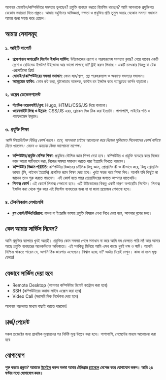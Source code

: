 আপনার মোবাইল/কম্পিউটারে সমস্যায় ভুগছেন? প্রযুক্তি ব্যবহার করতে হিমশিম খাচ্ছেন? আমি আপনাকে প্রযুক্তিগত যেকোন সহায়তা দিতে প্রস্তুত। আমার বহুদিনের অভিজ্ঞতা, দক্ষতা ও প্রযুক্তির প্রতি তুমুল আগ্রহ যেকোন সমস্যা সমাধান আমার জন্য সহজ করে তোলে।

## **আমার সেবাসমূহ**

### **১. আইটি সাপোর্ট**

- **প্রফেশনাল অপারেটিং সিস্টেম ইন্সটল সার্ভিস**: উইন্ডোজের ক্র্যাশ ও পারফরমেন্স সমস্যায় ক্লান্ত? পেয়ে যাবেন একটি ফ্রেশ ও রেডিমেড ইন্সটল! উইন্ডোজ আর ভালো লাগছে না? ট্রাই করুন লিনাক্স - একটি চমৎকার বিকল্প যা টেক এক্সপার্টদের প্রিয়!
- **মোবাইল/কম্পিউটারের সমস্যা সমাধান**: ফোন হ্যাং/ল্যাগ, স্লো পারফরম্যান্স ও অন্যান্য সমস্যার সমাধান।
- **অ্যান্ড্রয়েড হ্যাকিং**: ফোন রুট করা, বুটলোডার আনলক, কাস্টম রম ইন্সটল করে অ্যান্ড্রয়েড ভার্সন বাড়ানো।

### **২. ওয়েব ডেভেলপমেন্ট**

- **স্ট্যাটিক ওয়েবসাইট/ব্লগ**: Hugo, HTML/CSS/JS দিয়ে বানানো।
- **ওয়েবসাইট ফিক্স ও উন্নয়ন**: CSS/JS এরর, ব্রোকেন লিঙ্ক ঠিক করা ইত্যাদি। পাশাপাশি, সাইটের গতি ও পারফরমেন্স উন্নয়ন।

### **৩. প্রযুক্তি শিক্ষা**

_আমি বিষয়ভিত্তিক বিভিন্ন কোর্স করাব। তবে, আপনারা চাইলে আলোচনা করে নিজের সুবিধামত সিলেবাসের কোর্স বানিয়ে নিতে পারবেন। বেতন ও অন্যান্য বিষয় আলোচনা সাপেক্ষ।_

- **কম্পিউটার/প্রযুক্তি বেসিক শিক্ষা**: প্রযুক্তির মৌলিক জ্ঞান শিক্ষা দেয়া হবে। কম্পিউটার ও প্রযুক্তি ব্যবহার করে নিজের কাজ আরো স্মার্টভাবে করা, নিজের সমস্যা সমাধান করতে পারা ইত্যাদি শিখতে পারবেন।
- **কম্পিউটার বিজ্ঞান পরিচিতি**: কম্পিউটার বিজ্ঞানের মৌলিক কিছু জ্ঞান, প্রোগ্রামিং কী ও কীভাবে করে, কিছু প্রোগ্রামিং ভাষার (সি, পাইথন ইত্যাদি) প্রাথমিক জ্ঞান শিক্ষা দেয়া হবে। খুবই সহজ করে শিক্ষা দিব। আপনি যদি কিছুই না জানেন তাও শুরু করতে পারবেন। এই কোর্স হতে পারে প্রোগ্রামিংয়ের জগতে আপনার হাতেখড়ি।
- **লিনাক্স কোর্স** : এই কোর্সে লিনাক্স শেখানো হবে। এটি উইন্ডোজের বিকল্প একটি দারুণ অপারেটিং সিস্টেম। লিনাক্স ইন্সটল করা থেকে শুরু করে এই সিস্টেম ব্যবহারের জন্য যা যা জানা প্রয়োজন শেখানো হবে।

### **৪. টেকনিক্যাল লেখালেখি**

- **ব্লগ পোস্ট/টিউটোরিয়াল**: বাংলা বা ইংরেজি ভাষায় প্রযুক্তি বিষয়ক লেখা লিখে দেয়া হবে, আপনার ব্লগের জন্য।

## কেন আমার সার্ভিস নিবেন?

আমি প্রযুক্তির ব্যাপারে খুবই আগ্রহী। প্রযুক্তির কোন সমস্যা পেলে সমাধান না করে আমি দম ফেলতে পারি না! আর আমার আছে প্রযুক্তি ব্যবহারের অনেকদিনের অভিজ্ঞতা। এই সবকিছু মিলিয়ে আমি এসব কাজে খুবই দক্ষ ও স্মার্ট। আপনি নিশ্চিন্ত থাকতে পারেন যে, আপনি ঠিক জায়গায় এসেছেন। বিশ্বাস হচ্ছে না? অর্ডার দিয়েই দেখুন। কাজ না হলে মূল্য ফেরত!

## যেভাবে সার্ভিস দেয়া হবে

- Remote Desktop (আপনার কম্পিউটার রিমোট কন্ট্রোল করা হবে)
- SSH (কম্পিউটারের কমান্ড লাইন এক্সেস করা হবে)
- Video Call (সরাসরি দিক নির্দেশনা দেয়া হবে)

আপনার পছন্দমত মাধ্যম বাছাই করতে পারবেন!

## চার্জ/পেমেন্ট

সকল প্রজেক্টের জন্য প্রাথমিক মূল্যায়নের পর নির্দিষ্ট মূল্য উল্লেখ করা হবে। পাশাপাশি, পেমেন্টের মাধ্যম আলোচনা করা হবে

## যোগাযোগ

**শুরু করতে প্রস্তুত? আমাকে [ইমেইল](mailto:khalidershell.duarg@slmail.me) করুন অথবা আমার টেলিগ্রাম [চ্যানেলে](https://t.me/khalidershell) মেসেজ করে যোগাযোগ করুন। আমি ২৪ ঘণ্টার মধ্যে যোগাযোগ করব।**
